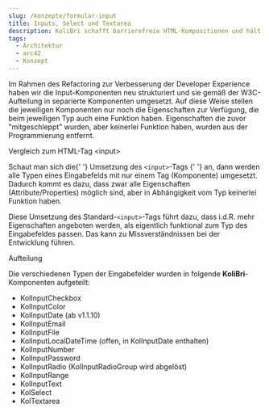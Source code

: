 ```yaml
---
slug: /konzepte/formular-input
title: Inputs, Select und Textarea
description: KoliBri schafft barrierefreie HTML-Kompositionen und hält sich dabei streng an die W3C-Spezifikation.
tags:
  - Architektur
  - arc42
  - Konzept
---
```


Im Rahmen des Refactoring zur Verbesserung der Developer Experience haben wir die Input-Komponenten neu strukturiert
und sie gemäß der <kol-link _href="https://html.spec.whatwg.org/multipage/input.html" _target="w3c">W3C-Aufteilung</kol-link> in separierte Komponenten umgesetzt.
Auf diese Weise stellen die jeweiligen Komponenten nur noch die Eigenschaften zur Verfügung, die beim jeweiligen Typ auch eine Funktion haben. Eigenschaften die zuvor
"mitgeschleppt" wurden, aber keinerlei Funktion haben, wurden aus der Programmierung entfernt.

<kol-heading _level="2">Vergleich zum HTML-Tag &lt;input&gt;</kol-heading>

<p>
	Schaut man sich die{' '}
	<kol-link _href="https://developer.mozilla.org/de/docs/Web/HTML/Element/Input" _target="mozilla">
		Umsetzung des <code>&lt;input&gt;</code>-Tags
	</kol-link>{' '}
	an, dann werden alle Typen eines Eingabefelds mit nur einem Tag (Komponente) umgesetzt. Dadurch kommt es dazu, dass zwar alle Eigenschaften
	(Attribute/Properties) möglich sind, aber in Abhängigkeit vom Typ keinerlei Funktion haben.
</p>

<p>
	Diese Umsetzung des Standard-<code>&lt;input&gt;</code>-Tags führt dazu, dass i.d.R. mehr Eigenschaften angeboten werden, als eigentlich funktional zum Typ
	des Eingabefeldes passen. Das kann zu Missverständnissen bei der Entwicklung führen.
</p>

<kol-heading _level="2">Aufteilung</kol-heading>

<p>
	Die verschiedenen Typen der Eingabefelder wurden in folgende <b>KoliBri</b>-Komponenten aufgeteilt:
</p>

<ul>
	<li>KolInputCheckbox</li>
	<li>KolInputColor</li>
	<li>KolInputDate (ab v1.1.10)</li>
	<li>KolInputEmail</li>
	<li>KolInputFile</li>
	<li>KolInputLocalDateTime (offen, in KolInputDate enthalten)</li>
	<li>KolInputNumber</li>
	<li>KolInputPassword</li>
	<li>KolInputRadio (KolInputRadioGroup wird abgelöst)</li>
	<li>KolInputRange</li>
	<li>KolInputText</li>
	<li>KolSelect</li>
	<li>KolTextarea</li>
</ul>
